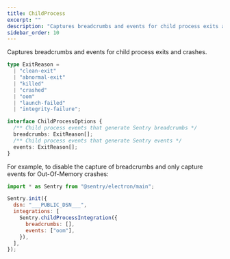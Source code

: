 ```yaml
---
title: ChildProcess
excerpt: ""
description: "Captures breadcrumbs and events for child process exits and crashes. (default)"
sidebar_order: 10
---
```


Captures breadcrumbs and events for child process exits and crashes.

```typescript
type ExitReason =
  | "clean-exit"
  | "abnormal-exit"
  | "killed"
  | "crashed"
  | "oom"
  | "launch-failed"
  | "integrity-failure";

interface ChildProcessOptions {
  /** Child process events that generate Sentry breadcrumbs */
  breadcrumbs: ExitReason[];
  /** Child process events that generate Sentry events */
  events: ExitReason[];
}
```

For example, to disable the capture of breadcrumbs and only capture events for Out-Of-Memory crashes:


```javascript
import * as Sentry from "@sentry/electron/main";

Sentry.init({
  dsn: "___PUBLIC_DSN___",
  integrations: [
    Sentry.childProcessIntegration({
      breadcrumbs: [],
      events: ["oom"],
    }),
  ],
});
```
